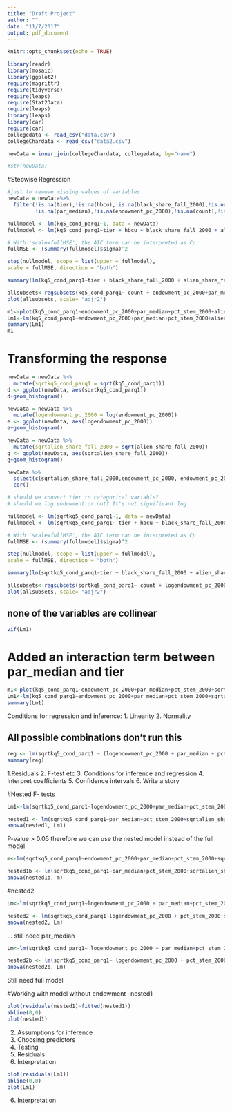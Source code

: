 ```yaml
---
title: "Draft Project"
author: ""
date: "11/7/2017"
output: pdf_document
---
```



```r
knitr::opts_chunk$set(echo = TRUE)
```

```r
library(readr)
library(mosaic)
library(ggplot2)
require(magrittr)
require(tidyverse)
require(leaps)
require(Stat2Data)
require(leaps)
library(leaps)
library(car)
require(car)
collegedata <- read_csv("data.csv")
collegeChardata <- read_csv("data2.csv")
```

```r
newData = inner_join(collegeChardata, collegedata, by="name")

#str(newData)

```



#Stepwise Regression

```r
#just to remove missing values of variables 
newData = newData%>%
  filter(!is.na(tier),!is.na(hbcu),!is.na(black_share_fall_2000),!is.na(alien_share_fall_2000),!is.na(pct_stem_2000),
         !is.na(par_median),!is.na(endowment_pc_2000),!is.na(count),!is.na(kq5_cond_parq1))

nullmodel <- lm(kq5_cond_parq1~1, data = newData)
fullmodel <- lm(kq5_cond_parq1~tier + hbcu + black_share_fall_2000 + alien_share_fall_2000 + pct_stem_2000 + par_median + endowment_pc_2000 + count, data = newData)

# With 'scale=fullMSE', the AIC term can be interpreted as Cp
fullMSE <- (summary(fullmodel)$sigma)^2

step(nullmodel, scope = list(upper = fullmodel),
scale = fullMSE, direction = "both")
```

```r
summary(lm(kq5_cond_parq1~tier + black_share_fall_2000 + alien_share_fall_2000 + pct_stem_2000 + par_median + endowment_pc_2000, data = newData))
```



```r
allsubsets<-regsubsets(kq5_cond_parq1~ count + endowment_pc_2000+par_median+pct_stem_2000+alien_share_fall_2000+ black_share_fall_2000 +hbcu+ tier, data= newData)
plot(allsubsets, scale= "adjr2")
```

```r
m1<-plot(kq5_cond_parq1~endowment_pc_2000+par_median+pct_stem_2000+alien_share_fall_2000+ black_share_fall_2000+ tier, data= newData)
Lm1<-lm(kq5_cond_parq1~endowment_pc_2000+par_median+pct_stem_2000+alien_share_fall_2000+ black_share_fall_2000+ tier, data= newData)
summary(Lm1)
m1
```



# Transforming the response

```r
newData = newData %>%
  mutate(sqrtkq5_cond_parq1 = sqrt(kq5_cond_parq1))
d <- ggplot(newData, aes(sqrtkq5_cond_parq1))
d+geom_histogram()

newData = newData %>%
  mutate(logendowment_pc_2000 = log(endowment_pc_2000))
e <- ggplot(newData, aes(logendowment_pc_2000))
e+geom_histogram()

newData = newData %>%
  mutate(sqrtalien_share_fall_2000 = sqrt(alien_share_fall_2000))
g <- ggplot(newData, aes(sqrtalien_share_fall_2000))
g+geom_histogram()

newData %>%
  select(c(sqrtalien_share_fall_2000,endowment_pc_2000, endowment_pc_2000, par_median, tier, black_share_fall_2000, pct_stem_2000))%>%
  cor()

# should we convert tier to categorical variable?
# should we log endowment or not? It's not significant log

```


```r
nullmodel <- lm(sqrtkq5_cond_parq1~1, data = newData)
fullmodel <- lm(sqrtkq5_cond_parq1~ tier + hbcu + black_share_fall_2000 + alien_share_fall_2000 + pct_stem_2000 + par_median + endowment_pc_2000 + count, data = newData)

# With 'scale=fullMSE', the AIC term can be interpreted as Cp
fullMSE <- (summary(fullmodel)$sigma)^2

step(nullmodel, scope = list(upper = fullmodel),
scale = fullMSE, direction = "both")
```


```r
summary(lm(sqrtkq5_cond_parq1~tier + black_share_fall_2000 + alien_share_fall_2000 + pct_stem_2000 + par_median + endowment_pc_2000, data = newData))
```


```r
allsubsets<-regsubsets(sqrtkq5_cond_parq1~ count + logendowment_pc_2000+par_median+pct_stem_2000+sqrtalien_share_fall_2000+ black_share_fall_2000 +hbcu+ tier, data=newData)
plot(allsubsets, scale= "adjr2")

```

## none of the variables are collinear
```r
vif(Lm1)
```

# Added an interaction term between par_median and tier

```r
m1<-plot(kq5_cond_parq1~endowment_pc_2000+par_median+pct_stem_2000+sqrtalien_share_fall_2000+black_share_fall_2000+tier +par_median*tier, data= newData)
Lm1<-lm(kq5_cond_parq1~endowment_pc_2000+par_median+pct_stem_2000+sqrtalien_share_fall_2000+black_share_fall_2000+tier +par_median*tier, data= newData)
summary(Lm1)

```


Conditions for regression and inference: 
1. Linearity
2. Normality

## All possible combinations **don't run this**
```r
reg <- lm(sqrtkq5_cond_parq1 ~ (logendowment_pc_2000 + par_median + pct_stem_2000+sqrtalien_share_fall_2000+black_share_fall_2000+tier)^4, data=newData)
summary(reg)
```



1.Residuals
2. F-test etc
3. Conditions for inference and regression
4. Interpret coefficients 
5. Confidence intervals
6. Write a story 

#Nested F- tests
```r
Lm1<-lm(sqrtkq5_cond_parq1~logendowment_pc_2000+par_median+pct_stem_2000+sqrtalien_share_fall_2000+ black_share_fall_2000+ tier +par_median*tier, data= newData)

nested1 <- lm(sqrtkq5_cond_parq1~par_median+pct_stem_2000+sqrtalien_share_fall_2000+ black_share_fall_2000+ tier +par_median*tier, data= newData)
anova(nested1, Lm1)
```
P-value > 0.05 therefore we can use the nested model instead of the full model 

```r
m<-lm(sqrtkq5_cond_parq1~endowment_pc_2000+par_median+pct_stem_2000+sqrtalien_share_fall_2000+ black_share_fall_2000+ tier +par_median*tier, data= newData)

nested1b <- lm(sqrtkq5_cond_parq1~par_median+pct_stem_2000+sqrtalien_share_fall_2000+ black_share_fall_2000+ tier +par_median*tier, data= newData)
anova(nested1b, m)
```

#nested2  
```r
Lm<-lm(sqrtkq5_cond_parq1~logendowment_pc_2000 + par_median+pct_stem_2000+sqrtalien_share_fall_2000+ black_share_fall_2000+ tier +par_median*tier, data= newData)

nested2 <- lm(sqrtkq5_cond_parq1~logendowment_pc_2000 + pct_stem_2000+sqrtalien_share_fall_2000+ black_share_fall_2000 + tier, data= newData)
anova(nested2, Lm)
```
... still need par_median

```r
Lm<-lm(sqrtkq5_cond_parq1~ logendowment_pc_2000 + par_median+pct_stem_2000+sqrtalien_share_fall_2000+ black_share_fall_2000+ tier +par_median*tier, data= newData)

nested2b <- lm(sqrtkq5_cond_parq1~ logendowment_pc_2000 + pct_stem_2000+sqrtalien_share_fall_2000+ black_share_fall_2000 + par_median, data= newData)
anova(nested2b, Lm)
```
Still need full model 



#Working with model without endowment --nested1
```r
plot(residuals(nested1)~fitted(nested1))
abline(0,0)
plot(nested1)
```



2. Assumptions for inference
3. Choosing predictors
4. Testing 
5. Residuals
6. Interpretation  


```r
plot(residuals(Lm1))
abline(0,0)
plot(Lm1)
```
6. Interpretation 


